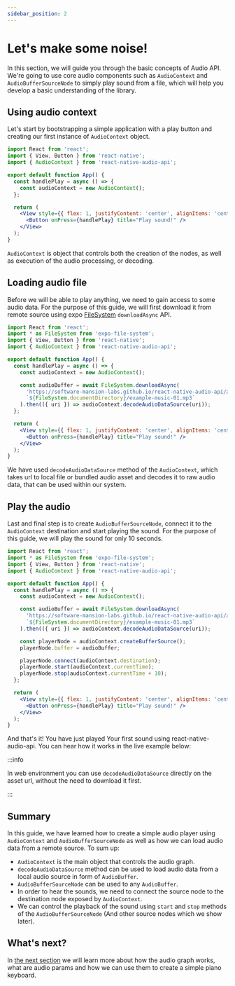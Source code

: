 ```yaml
---
sidebar_position: 2
---
```


# Let's make some noise!

In this section, we will guide you through the basic concepts of Audio API. We're going to use core audio components such as `AudioContext` and `AudioBufferSourceNode` to simply play sound from a file, which will help you develop a basic understanding of the library.

## Using audio context

Let's start by bootstrapping a simple application with a play button and creating our first instance of `AudioContext` object.

```jsx {1,5}
import React from 'react';
import { View, Button } from 'react-native';
import { AudioContext } from 'react-native-audio-api';

export default function App() {
  const handlePlay = async () => {
    const audioContext = new AudioContext();
  };

  return (
    <View style={{ flex: 1, justifyContent: 'center', alignItems: 'center' }}>
      <Button onPress={handlePlay} title="Play sound!" />
    </View>
  );
}
```

`AudioContext` is object that controls both the creation of the nodes, as well as execution of the audio processing, or decoding.

## Loading audio file

Before we will be able to play anything, we need to gain access to some audio data. For the purpose of this guide, we will first download it from remote source using expo [FileSystem](https://docs.expo.dev/versions/latest/sdk/filesystem/) `downloadAsync` API.

```jsx {2,10-13}
import React from 'react';
import * as FileSystem from 'expo-file-system';
import { View, Button } from 'react-native';
import { AudioContext } from 'react-native-audio-api';

export default function App() {
  const handlePlay = async () => {
    const audioContext = new AudioContext();

    const audioBuffer = await FileSystem.downloadAsync(
      'https://software-mansion-labs.github.io/react-native-audio-api/audio/music/example-music-01.mp3',
      `${FileSystem.documentDirectory}/example-music-01.mp3`
    ).then(({ uri }) => audioContext.decodeAudioDataSource(uri));
  };

  return (
    <View style={{ flex: 1, justifyContent: 'center', alignItems: 'center' }}>
      <Button onPress={handlePlay} title="Play sound!" />
    </View>
  );
}
```

We have used `decodeAudioDataSource` method of the `AudioContext`, which takes url to local file or bundled audio asset and decodes it to raw audio data, that can be used within our system.

## Play the audio

Last and final step is to create `AudioBufferSourceNode`, connect it to the `AudioContext` destination and start playing the sound. For the purpose of this guide, we will play the sound for only 10 seconds.

```jsx {15-16,18-20}
import React from 'react';
import * as FileSystem from 'expo-file-system';
import { View, Button } from 'react-native';
import { AudioContext } from 'react-native-audio-api';

export default function App() {
  const handlePlay = async () => {
    const audioContext = new AudioContext();

    const audioBuffer = await FileSystem.downloadAsync(
      'https://software-mansion-labs.github.io/react-native-audio-api/audio/music/example-music-01.mp3',
      `${FileSystem.documentDirectory}/example-music-01.mp3`
    ).then(({ uri }) => audioContext.decodeAudioDataSource(uri));

    const playerNode = audioContext.createBufferSource();
    playerNode.buffer = audioBuffer;

    playerNode.connect(audioContext.destination);
    playerNode.start(audioContext.currentTime);
    playerNode.stop(audioContext.currentTime + 10);
  };

  return (
    <View style={{ flex: 1, justifyContent: 'center', alignItems: 'center' }}>
      <Button onPress={handlePlay} title="Play sound!" />
    </View>
  );
}
```

And that's it! You have just played Your first sound using react-native-audio-api. You can hear how it works in the live example below:


<InteractiveExample src={LetsMakeSomeNoiseSrc} component={LetsMakeSomeNoise} />

:::info

In web environment you can use `decodeAudioDataSource` directly on the asset url, without the need to download it first.

:::

## Summary

In this guide, we have learned how to create a simple audio player using `AudioContext` and `AudioBufferSourceNode` as well as how we can load audio data from a remote source. To sum up:

- `AudioContext` is the main object that controls the audio graph.
- `decodeAudioDataSource` method can be used to load audio data from a local audio source in form of `AudioBuffer`.
- `AudioBufferSourceNode` can be used to any `AudioBuffer`.
- In order to hear the sounds, we need to connect the source node to the destination node exposed by `AudioContext`.
- We can control the playback of the sound using `start` and `stop` methods of the `AudioBufferSourceNode` (And other source nodes which we show later).

## What's next?

In [the next section](/fundamentals/making-a-piano-keyboard) we will learn more about how the audio graph works, what are audio params and how we can use them to create a simple piano keyboard.
